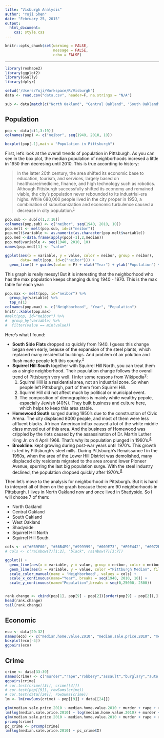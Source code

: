 ```yaml
---
title: "Visburgh Analysis"
author: "Yuji Shen"
date: "February 25, 2015"
output:
  html_document:
    css: style.css
---
```


```r
knitr::opts_chunk$set(warning = FALSE,
                      message = FALSE,
                      echo = FALSE)
```

******

```r
library(reshape2)
library(ggplot2)
library(GGally)
library(dplyr)

setwd('/Users/Yuji/Workspace/R/Visburgh')
data <- read.csv("data.csv", header=F, na.strings = "N/A")

sub <- data[match(c("North Oakland", "Central Oakland", "South Oakland", "West Oakland", "Shadyside", "Squirrel Hill North", "Squirrel Hill South"), data[[1]]), ]
```

## Population

```r
pop <- data[c(1,3:10)]
colnames(pop) <- c("neibor", seq(1940, 2010, 10))

boxplot(pop[-1],main = "Population in Pittsburgh")
```

First, let's look at the overall trends of population in Pittsburgh. As you can see in the box plot, the median population of neighborhoods incresed a little in 1950 then decresing until 2010. This is true according to history:

> In the latter 20th century, the area shifted its economic base to education, tourism, and services, largely based on healthcare/medicine, finance, and high technology such as robotics. Although Pittsburgh successfully shifted its economy and remained viable, the city's population never rebounded to its industrial-era highs. While 680,000 people lived in the city proper in 1950, a combination of suburbanization and economic turbulence caused a decrease in city population.^[1]^

```r
pop.sub <- sub[c(1,3:10)]
colnames(pop.sub) <- c("neibor", seq(1940, 2010, 10))
pop.melt <- melt(pop.sub, id=c("neibor"))
pop.melt$variable <- as.numeric(as.character(pop.melt$variable))
pop.med <-data.frame(apply(pop[-1],2,median))
pop.med$variable <- seq(1940, 2010, 10)
names(pop.med)[1] <- "value"

ggplot(aes(x = variable, y = value, color = neibor, group = neibor),
       data= melt(pop, id=c("neibor"))) +
  geom_line() + guides(color = F) + xlab("Year") + ylab("Population") + ggtitle("Population for Each Pittsburgh Neighborhood")
```

This graph is really messy! But it is interesting that the neighborhood who has the max population keeps changing during 1940 - 1970. This is the max table for each year:

```r
pop.max <- melt(pop, id="neibor") %>% 
  group_by(variable) %>%
  top_n(1)
colnames(pop.max) <- c("Neighborhood", "Year", "Population")
knitr::kable(pop.max)
#melt(pop, id="neibor") %>% 
#  group_by(variable) %>%
#  filter(value == min(value))

```

Here's what I found:

* __South Side Flats__ dropped so quickly from 1940. I guess this change began even early, beause of the expansion of the steel plants, which replaced many residential buildings. And problem of air polution and flush made people left this county.^[2]^ 
* __Squirrel Hill South__ together with Squirrel Hill North, you can treat them as a single neighborhood. Their population change follows the overall trend of Pittsburgh very well. I infer some reasons from Wikipedia^[3]^:
    1. Squirrel Hill is a residential area, not an industrial zone. So when people left Pittsburgh, part of them from Squirrel Hill.
    2. Squirrel Hill did not affect much by political or municipal event.
    3. The composition of demographics is mainly white wealthy pepole, espacially Jewish (40%). They built business and culture here, which helps to keep this area stable.
* __Homewood South__ surged during 1950's due to the construction of Civic Arena. The city displaced 8000 people, and most of them were less affluent blacks. African-American influx caused a lot of the white middle class moved out of this area. And the business of Homewood was crippled by the riots caused by the assassination of Dr. Martin Luther King Jr. on 4 April 1968. That's why its population plunged in 1960's.^[4]^
* __Brookline__: kept growing during post-war years until 1970's. This growth is fed by Pittsburgh's steel mills. During Pittsburgh's Renaissance I in the 1950s, when the area of the Lower Hill District was demolished, many displaced city residents migrated to the area around lower Pioneer Avenue, spurring the last big population surge. With the steel industry declined, the population dropped quickly after 1970's.^[5]^


Then let's move to the analysis for neighborhood in Pittsburgh. But it is hard to interpret all of them on the graph because there are 90 neighborhoods in Pittsburgh. I lives in North Oakland now and once lived in Shadyside. So I will choose 7 of them: 

* North Oakland
* Central Oakland
* South Oakland
* West Oakland
* Shadyside
* Squirrel Hill North
* Squirrel Hill South.

```r
cols <- c("#E69F00", "#56B4E9","#999999", "#009E73", "#F0E442", "#0072B2", "#D55E00", "#CC79A7")
# cols <- c(rainbow(7)[1:2], "black", rainbow(7)[3:7])

ggplot() +
  geom_line(aes(x = variable, y = value, group = neibor, color = neibor, fill = neibor), data=pop.melt, size = 1.5) +
  geom_line(aes(x = variable, y = value, color ="Pittburgh Median", fill="Pittburgh Median"), data = pop.med, linetype = 2, size = 1.5) +
  scale_color_manual(name = 'Neighborhood', values = cols) +
  scale_x_continuous(name="Year", breaks = seq(1940, 2010, 10)) +
  scale_y_continuous(name="Population",breaks = seq(0,25000, 2500))


rank.change <- cbind(pop[1], pop[9] - pop[2])[order(pop[9] - pop[2]),]
head(rank.change)
tail(rank.change)
```


## Economic
```r
eco <- data[29:32]
names(eco) <- c("median.home.value.2010", "median.sale.price.2010", "median.income.2009", "poverty.rate.2010")
boxplot(eco[-4])
ggpairs(eco)
```

## Crime
```r
crime <- data[33:39]
names(crime) <- c("murder","rape","robbery","assault","burglary","auto.theft","drug.violations")
ggpairs(crime)
# cor.test(crime[[3]], crime[[4]])
# cor.test(pop[[9]], rowSums(crime))
# cor.test(data[[24]], rowSums(crime))
lm <- lm(rowSums(crime) ~ pop[[9]] + data[[24]])
```

```r
glm(median.sale.price.2010 ~ median.home.value.2010 + murder + rape + robbery + assault + burglary + auto.theft + drug.violations)
lm(log(median.sale.price.2010) ~ log(median.home.value.2010) + murder + rape + robbery + assault + burglary + auto.theft + drug.violations)
glm(median.sale.price.2010 ~ median.home.value.2010 + murder + rape + robbery + assault + burglary + auto.theft + drug.violations, family=Poisson)
prcomp(crime)
pc_crime <- prcomp(crime)
lm(log(median.sale.price.2010) ~ pc_crime$X)
```


[1]: http://en.wikipedia.org/wiki/Pittsburgh "Wikipedia: Pittsburgh"
[2]: http://en.wikipedia.org/wiki/South_Side_Flats "Wikipedia: South Side Flats"
[3]: http://en.wikipedia.org/wiki/Squirrel_Hill_(Pittsburgh) "Wikipedia: Squirrel Hill (Pittsburgh)"
[4]: http://en.wikipedia.org/wiki/Homewood_(Pittsburgh) "Wikipedia: Homewood (Pittsburgh)"
[5]: http://www.brooklineconnection.com "The Brookline Connection
"
